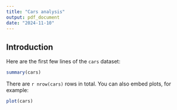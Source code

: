 ```yaml
---
title: "Cars analysis"
output: pdf_document
date: "2024-11-10"
---
```


## Introduction
Here are the first few lines of the `cars` dataset:

```r
summary(cars)
```

There are `r nrow(cars)` rows in total. You can also embed plots, for example:

```r
plot(cars)
```



